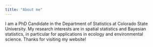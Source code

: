 ```yaml
---
title: "About me"
---
```


I am a PhD Candidate in the Department of Statistics at Colorado State University.
My research interests are in spatial statistics and Bayesian statistics,
in particular for applications in ecology and environmental science.
Thanks for visiting my website!
